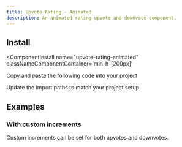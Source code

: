 ```yaml
---
title: Upvote Rating - Animated
description: An animated rating upvote and downvote component.
---
```



<ComponentPreview 
  name="upvote-rating-animated-ex-01"     
  classNameComponentContainer='min-h-[200px]' 
/>


## Install
<ComponentInstall
  name="upvote-rating-animated"     
  classNameComponentContainer='min-h-[200px]' 
>
<CLIInstall  name="upvote-rating-animated"   />

<ManualInstall>

<Steps>

<Step>

Copy and paste the following code into your project

</Step>

<ComponentSource name="upvote-rating-animated"/>

<Step>

Update the import paths to match your project setup

</Step>

</Steps>


</ManualInstall>


</ComponentInstall>


## Examples

### With custom increments
Custom increments can be set for both upvotes and downvotes. 
<ComponentPreview 
  name="upvote-rating-animated-ex-02"     
  classNameComponentContainer='min-h-[200px]' 
/>